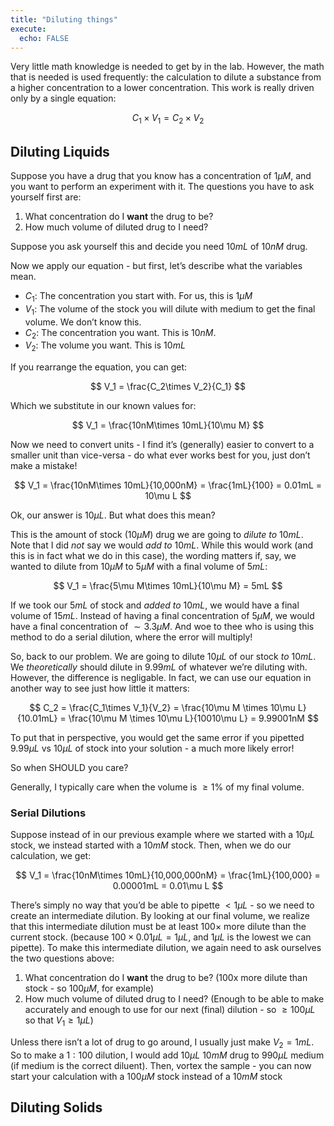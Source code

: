 ```yaml
---
title: "Diluting things"
execute: 
  echo: FALSE
---
```


Very little math knowledge is needed to get by in the lab. However, the math that is needed is used frequently: the calculation to dilute a substance from a higher concentration to a lower concentration. This work is really driven only by a single equation:

$$
C_1\times V_1  = C_2 \times V_2
$$


## Diluting Liquids

Suppose you have a drug that you know has a concentration of $1\mu M$, and you want to perform an experiment with it. The questions you have to ask yourself first are:

1. What concentration do I **want** the drug to be?
2. How much volume of diluted drug to I need?

Suppose you ask yourself this and decide you need $10mL$ of $10nM$ drug.

Now we apply our equation - but first, let's describe what the variables mean.

- $C_1$: The concentration you start with. For us, this is $1\mu M$
- $V_1$: The volume of the stock you will dilute with medium to get the final volume. We don't know this.
- $C_2$: The concentration you want. This is $10nM$.
- $V_2$: The volume you want. This is $10mL$

If you rearrange the equation, you can get:

$$
V_1 = \frac{C_2\times V_2}{C_1}
$$

Which we substitute in our known values for:

$$
V_1 = \frac{10nM\times 10mL}{10\mu M}
$$

Now we need to convert units - I find it's (generally) easier to convert to a smaller unit than vice-versa - do what ever works best for you, just don't make a mistake!

$$
V_1 = \frac{10nM\times 10mL}{10,000nM} = \frac{1mL}{100} = 0.01mL = 10\mu L
$$

Ok, our answer is $10\mu L$. But what does this mean?

This is the amount of stock ($10\mu M$) drug we are going to *dilute to* $10mL$. Note that I did *not* say we would *add to* $10mL$. While this would work (and this is in fact what we do in this case), the wording matters if, say, we wanted to dilute from $10\mu M$ to $5 \mu M$ with a final volume of $5mL$:

$$
V_1 = \frac{5\mu M\times 10mL}{10\mu M} = 5mL
$$

If we took our $5mL$ of stock and *added to* $10mL$, we would have a final volume of $15mL$. Instead of having a final concentration of $5\mu M$, we would have a final concentration of $\sim 3.3 \mu M$. And woe to thee who is using this method to do a serial dilution, where the error will multiply!

So, back to our problem. We are going to dilute $10\mu L$ of our stock *to* $10mL$. We *theoretically* should dilute in $9.99mL$ of whatever we're diluting with. However, the difference is negligable. In fact, we can use our equation in another way to see just how little it matters:

$$
C_2 = \frac{C_1\times V_1}{V_2} 
= \frac{10\mu M \times 10\mu L}{10.01mL} 
= \frac{10\mu M \times 10\mu L}{10010\mu L}
= 9.99001nM
$$

To put that in perspective, you would get the same error if you pipetted $9.99\mu L$ vs $10\mu L$ of stock into your solution - a much more likely error!

So when SHOULD you care?

Generally, I typically care when the volume is $\ge 1\%$ of my final volume.


### Serial Dilutions

Suppose instead of in our previous example where we started with a $10 \mu L$ stock, we instead started with a $10mM$ stock. Then, when we do our calculation, we get:

$$
V_1 = \frac{10nM\times 10mL}{10,000,000nM} = \frac{1mL}{100,000} = 0.00001mL = 0.01\mu L
$$

There's simply no way that you'd be able to pipette $<1\mu L$ - so we need to create an intermediate dilution. By looking at our final volume, we realize that this intermediate dilution must be at least $100\times$ more dilute than the current stock. (because $100\times 0.01\mu L = 1\mu L$, and $1\mu L$ is the lowest we can pipette). To make this intermediate dilution, we again need to ask ourselves the two questions above:

1. What concentration do I **want** the drug to be? (100x more dilute than stock - so $100\mu M$, for example)
2. How much volume of diluted drug to I need? (Enough to be able to make accurately and enough to use for our next (final) dilution - so $\ge 100\mu L$ so that $V_1 \ge 1\mu L$)

Unless there isn't a lot of drug to go around, I usually just make $V_2 = 1mL$. So to make a $1:100$ dilution, I would add $10\mu L$ $10mM$ drug to $990\mu L$ medium (if medium is the correct diluent). Then, vortex the sample - you can now start your calculation with a $100\mu M$ stock instead of a $10mM$ stock

## Diluting Solids
